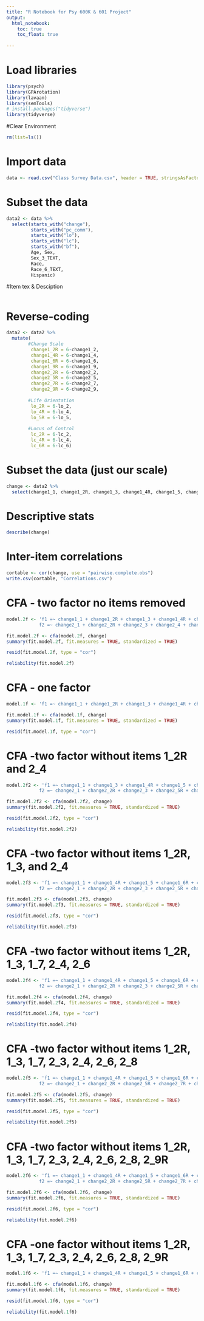 ```yaml
---
title: "R Notebook for Psy 600K & 601 Project"
output: 
  html_notebook:
    toc: true
    toc_float: true
    
---
```


# Load libraries 
```r
library(psych)
library(GPArotation)
library(lavaan)
library(semTools)
# install.packages("tidyverse")
library(tidyverse)
```



#Clear Environment
```r
rm(list=ls())
```


# Import data
```r
data <- read.csv("Class Survey Data.csv", header = TRUE, stringsAsFactors = FALSE)
```

# Subset the data
```r
data2 <- data %>%
  select(starts_with("change"), 
         starts_with("pc_comm"), 
         starts_with("lo"), 
         starts_with("lc"), 
         starts_with("bf"), 
         Age, Sex, 
         Sex_3_TEXT, 
         Race, 
         Race_6_TEXT, 
         Hispanic)
```

#Item tex & Desciption
```r

```

# Reverse-coding
```r
data2 <- data2 %>%
  mutate(
        #Change Scale
         change1_2R = 6-change1_2, 
         change1_4R = 6-change1_4, 
         change1_6R = 6-change1_6, 
         change1_9R = 6-change1_9, 
         change2_2R = 6-change2_2, 
         change2_5R = 6-change2_5, 
         change2_7R = 6-change2_7, 
         change2_9R = 6-change2_9, 
         
        #Life Orientation
         lo_2R = 6-lo_2, 
         lo_4R = 6-lo_4, 
         lo_5R = 6-lo_5, 
        
        #Locus of Control 
         lc_2R = 6-lc_2, 
         lc_4R = 6-lc_4, 
         lc_6R = 6-lc_6)
```

# Subset the data (just our scale)
```r
change <- data2 %>%
  select(change1_1, change1_2R, change1_3, change1_4R, change1_5, change1_6R, change1_7, change1_8, change1_9R, change2_1, change2_2R, change2_3, change2_4, change2_5R, change2_6, change2_7R, change2_8, change2_9R, change2_10)
```

# Descriptive stats
```r
describe(change)
```

# Inter-item correlations
```r
cortable <- cor(change, use = "pairwise.complete.obs")
write.csv(cortable, "Correlations.csv")
```

# CFA - two factor no items removed
```r
model.2f <- 'f1 =~ change1_1 + change1_2R + change1_3 + change1_4R + change1_5 + change1_6R + change1_7 + change1_8 + change1_9R
            f2 =~ change2_1 + change2_2R + change2_3 + change2_4 + change2_5R + change2_6 + change2_7R + change2_8 + change2_9R + change2_10'

fit.model.2f <- cfa(model.2f, change)
summary(fit.model.2f, fit.measures = TRUE, standardized = TRUE)

resid(fit.model.2f, type = "cor")

reliability(fit.model.2f)
```

# CFA - one factor
```r
model.1f <- 'f1 =~ change1_1 + change1_2R + change1_3 + change1_4R + change1_5 + change1_6R + change1_7 + change1_8 + change1_9R + change2_1 + change2_2R + change2_3 + change2_4 + change2_5R + change2_6 + change2_7R + change2_8 + change2_9R + change2_10'

fit.model.1f <- cfa(model.1f, change)
summary(fit.model.1f, fit.measures = TRUE, standardized = TRUE)

resid(fit.model.1f, type = "cor")
```

# CFA -two factor without items 1_2R and 2_4
```r
model.2f2 <- 'f1 =~ change1_1 + change1_3 + change1_4R + change1_5 + change1_6R + change1_7 + change1_8 + change1_9R
            f2 =~ change2_1 + change2_2R + change2_3 + change2_5R + change2_6 + change2_7R + change2_8 + change2_9R + change2_10'

fit.model.2f2 <- cfa(model.2f2, change)
summary(fit.model.2f2, fit.measures = TRUE, standardized = TRUE)

resid(fit.model.2f2, type = "cor")

reliability(fit.model.2f2)
```

# CFA -two factor without items 1_2R, 1_3, and 2_4 
```r
model.2f3 <- 'f1 =~ change1_1 + change1_4R + change1_5 + change1_6R + change1_7 + change1_8 + change1_9R
            f2 =~ change2_1 + change2_2R + change2_3 + change2_5R + change2_6 + change2_7R + change2_8 + change2_9R + change2_10'

fit.model.2f3 <- cfa(model.2f3, change)
summary(fit.model.2f3, fit.measures = TRUE, standardized = TRUE)

resid(fit.model.2f3, type = "cor")

reliability(fit.model.2f3)
```

# CFA -two factor without items 1_2R, 1_3, 1_7, 2_4, 2_6
```r
model.2f4 <- 'f1 =~ change1_1 + change1_4R + change1_5 + change1_6R + change1_8 + change1_9R
            f2 =~ change2_1 + change2_2R + change2_3 + change2_5R + change2_7R + change2_8 + change2_9R + change2_10'

fit.model.2f4 <- cfa(model.2f4, change)
summary(fit.model.2f4, fit.measures = TRUE, standardized = TRUE)

resid(fit.model.2f4, type = "cor")

reliability(fit.model.2f4)
```

# CFA -two factor without items 1_2R, 1_3, 1_7, 2_3, 2_4, 2_6, 2_8
```r
model.2f5 <- 'f1 =~ change1_1 + change1_4R + change1_5 + change1_6R + change1_8 + change1_9R
            f2 =~ change2_1 + change2_2R + change2_5R + change2_7R + change2_9R + change2_10'

fit.model.2f5 <- cfa(model.2f5, change)
summary(fit.model.2f5, fit.measures = TRUE, standardized = TRUE)

resid(fit.model.2f5, type = "cor")

reliability(fit.model.2f5)
```

# CFA -two factor without items 1_2R, 1_3, 1_7, 2_3, 2_4, 2_6, 2_8, 2_9R
```r
model.2f6 <- 'f1 =~ change1_1 + change1_4R + change1_5 + change1_6R + change1_8 + change1_9R
            f2 =~ change2_1 + change2_2R + change2_5R + change2_7R + change2_10'

fit.model.2f6 <- cfa(model.2f6, change)
summary(fit.model.2f6, fit.measures = TRUE, standardized = TRUE)

resid(fit.model.2f6, type = "cor")

reliability(fit.model.2f6)
```

# CFA -one factor without items 1_2R, 1_3, 1_7, 2_3, 2_4, 2_6, 2_8, 2_9R
```r
model.1f6 <- 'f1 =~ change1_1 + change1_4R + change1_5 + change1_6R + change1_8 + change1_9R + change2_1 + change2_2R + change2_5R + change2_7R + change2_10'

fit.model.1f6 <- cfa(model.1f6, change)
summary(fit.model.1f6, fit.measures = TRUE, standardized = TRUE)

resid(fit.model.1f6, type = "cor")

reliability(fit.model.1f6)
```